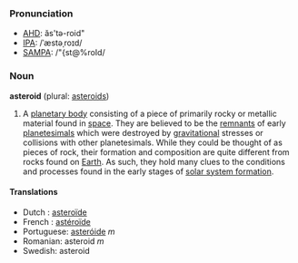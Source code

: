 ===Pronunciation===
*[[w:AHD|AHD]]: ăs'tə-roid"
*[[w:IPA|IPA]]: /ˈæstəˌroɪd/
*[[w:SAMPA|SAMPA]]: /"{st@%roId/

===Noun===
'''asteroid''' (plural: [[asteroids]])

# A [[planetary body]] consisting of a piece of primarily rocky or metallic material found in [[space]].  They are believed to be the [[remnants]] of early [[planetesimal]]s which were destroyed by [[gravitational]] stresses or collisions with other planetesimals.  While they could be thought of as pieces of rock, their formation and composition are quite different from rocks found on [[Earth]].  As such, they hold many clues to the conditions and processes found in the early stages of [[solar system formation]].

====Translations====
*Dutch : [[asteroïde]]
*French : [[astéroïde]]
*Portuguese: [[asteróide]] ''m''
*Romanian: asteroid ''m''
*Swedish: asteroid